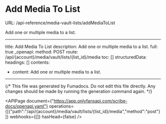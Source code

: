 # Add Media To List
URL: /api-reference/media-vault-lists/addMediaToList

Add one or multiple media to a list.

***

title: Add Media To List
description: Add one or multiple media to a list.
full: true
_openapi:
method: POST
route: /api/{account}/media/vault/lists/{list_id}/media
toc: []
structuredData:
headings: []
contents:

* content: Add one or multiple media to a list.

***

{/* This file was generated by Fumadocs. Do not edit this file directly. Any changes should be made by running the generation command again. */}

<APIPage document={"https://app.onlyfansapi.com/scribe-docs/openapi.yaml"} operations={[{"path":"/api/{account}/media/vault/lists/{list_id}/media","method":"post"}]} webhooks={[]} hasHead={false} />
